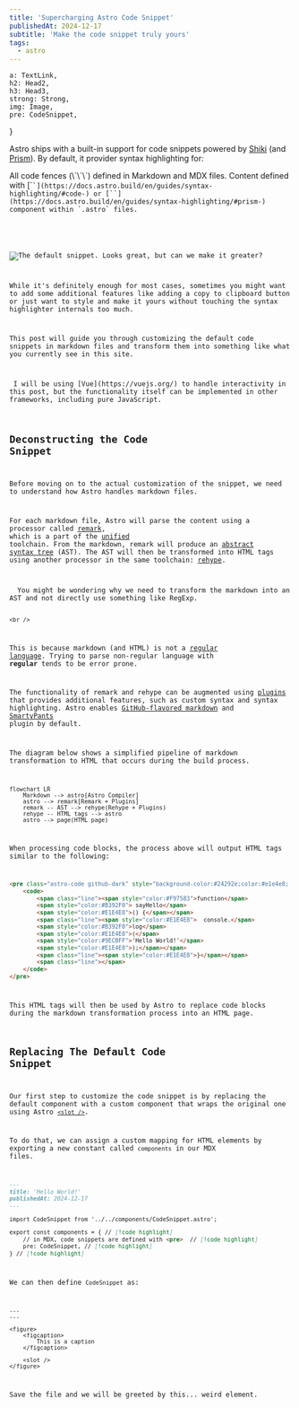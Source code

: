 ```yaml
---
title: 'Supercharging Astro Code Snippet'
publishedAt: 2024-12-17
subtitle: 'Make the code snippet truly yours'
tags:
  - astro
---
```






	a: TextLink,
	h2: Head2,
	h3: Head3,
	strong: Strong,
	img: Image,
	pre: CodeSnippet,
}

Astro ships with a built-in support for code snippets powered by [Shiki](https://shiki.style/) (and [Prism](https://docs.astro.build/en/guides/syntax-highlighting/#markdown-code-blocks)).
By default, it provider syntax highlighting for:

<dl class=":uno: space-y-2">
  <ListTitle class="font-normal">
    All code fences (\`\`\`) defined in Markdown and MDX files.
  </ListTitle>
  <ListTitle class="font-normal">
    Content defined with [`<Code />`](https://docs.astro.build/en/guides/syntax-highlighting/#code-) or [`<Prism />`](https://docs.astro.build/en/guides/syntax-highlighting/#prism-) component within `.astro` files.
  </ListTitle>
</dl>

![The default snippet. Looks great, but can we make it greater?](https://res.cloudinary.com/namchee/image/upload/v1734152131/posts/supercharing-astro-code-snippet/default-snippet.png)

While it's definitely enough for most cases, sometimes you might want to add some additional features like adding a copy to clipboard button or just want to style and make it yours without touching the syntax highlighter internals too much.

This post will guide you through customizing the default code snippets in markdown files and transform them into something like what you currently see in this site.

<Quote>
 I will be using [Vue](https://vuejs.org/) to handle interactivity in this post, but the functionality itself can be implemented in other frameworks, including pure JavaScript.
</Quote>

## Deconstructing the Code Snippet

Before moving on to the actual customization of the snippet, we need to understand how Astro handles markdown files.

For each markdown file, Astro will parse the content using a processor called [remark](https://github.com/withastro/astro/tree/main/packages/markdown/remark),  which is a part of the
[unified](https://unifiedjs.com/) toolchain. From the markdown, remark will produce an [abstract syntax tree](https://en.wikipedia.org/wiki/Abstract_syntax_tree) (AST). The AST will
then be transformed into HTML tags using another processor in the same toolchain: [rehype](https://github.com/rehypejs/rehype).

<Quote>
  You might be wondering why we need to transform the markdown into an AST and not directly use something like RegExp.

	<br />

  This is because markdown (and HTML) is not a [regular language](https://en.wikipedia.org/wiki/Regular_language). Trying to parse non-regular language with **regular** tends to be error prone.
</Quote>

The functionality of remark and rehype can be augmented using [plugins](https://unifiedjs.com/learn/guide/create-a-rehype-plugin/) that provides additional features,
such as custom syntax and syntax highlighting. Astro enables [GitHub-flavored markdown](https://github.github.com/gfm/) and [SmartyPants](https://github.com/silvenon/remark-smartypants)
plugin by default.

The diagram below shows a simplified pipeline of markdown transformation to HTML that occurs during the build process.

```mermaid
flowchart LR
	Markdown --> astro[Astro Compiler]
	astro --> remark[Remark + Plugins]
	remark -- AST --> rehype(Rehype + Plugins)
	rehype -- HTML tags --> astro
	astro --> page(HTML page)
```

When processing code blocks, the process above will output HTML tags similar to the following:

```html title=Example HTML output of a code block. Looks pretty complex isn't it?, no-lang
<pre class="astro-code github-dark" style="background-color:#24292e;color:#e1e4e8; overflow-x: auto;" tabindex="0" data-language="js">
	<code>
		<span class="line"><span style="color:#F97583">function</span>
		<span style="color:#B392F0"> sayHello</span>
		<span style="color:#E1E4E8">() {</span></span>
		<span class="line"><span style="color:#E1E4E8">  console.</span>
		<span style="color:#B392F0">log</span>
		<span style="color:#E1E4E8">(</span>
		<span style="color:#9ECBFF">'Hello World!'</span>
		<span style="color:#E1E4E8">);</span></span>
		<span class="line"><span style="color:#E1E4E8">}</span></span>
		<span class="line"></span>
	</code>
</pre>
```

This HTML tags will then be used by Astro to replace code blocks during the markdown
transformation process into an HTML page.

## Replacing The Default Code Snippet

Our first step to customize the code snippet is by replacing the default component with
a custom component that wraps the original one using Astro [`<slot />`](https://docs.astro.build/en/basics/astro-components/#slots).

To do that, we can assign a custom mapping for HTML elements by exporting a new constant
called `components` in our MDX files.

```markdown title=hello-world.mdx
---
title: 'Hello World!'
publishedAt: 2024-12-17
---

import CodeSnippet from '../../components/CodeSnippet.astro';

export const components = { // [!code highlight]
	// in MDX, code snippets are defined with <pre>  // [!code highlight]
	pre: CodeSnippet, // [!code highlight]
} // [!code highlight]
```

We can then define `CodeSnippet` as:

```astro title=CodeSnippet.astro
---
---

<figure>
	<figcaption>
		This is a caption
	</figcaption>

	<slot />
</figure>

```

Save the file and we will be greeted by this... weird element.
